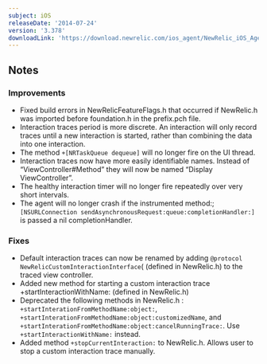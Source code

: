 ```yaml
---
subject: iOS
releaseDate: '2014-07-24'
version: '3.378'
downloadLink: 'https://download.newrelic.com/ios_agent/NewRelic_iOS_Agent_3.378.zip'
---
```


## Notes

### Improvements

* Fixed build errors in NewRelicFeatureFlags.h that occurred if NewRelic.h was imported before foundation.h in the prefix.pch file.
* Interaction traces period is more discrete. An interaction will only record traces until a new interaction is started, rather than combining the data into one interaction.
* The method `+[NRTaskQueue dequeue]` will no longer fire on the UI thread.
* Interaction traces now have more easily identifiable names. Instead of “ViewController#Method” they will now be named “Display ViewController”.
* The healthy interaction timer will no longer fire repeatedly over very short intervals.
* The agent will no longer crash if the instrumented method:; `[NSURLConnection sendAsynchronousRequest:queue:completionHandler:]` is passed a nil completionHandler.

### Fixes

* Default interaction traces can now be renamed by adding `@protocol NewRelicCustomInteractionInterface`( (defined in NewRelic.h) to the traced view controller.
* Added new method for starting a custom interaction trace +startInteractionWithName: (defined in NewRelic.h)
* Deprecated the following methods in NewRelic.h : `+startInterationFromMethodName:object:`, `+startInterationFromMethodName:object:customizedName`, and `+startInterationFromMethodName:object:cancelRunningTrace:`. Use `+startInteractionWithName:` instead.
* Added method `+stopCurrentInteraction:` to NewRelic.h. Allows user to stop a custom interaction trace manually.
